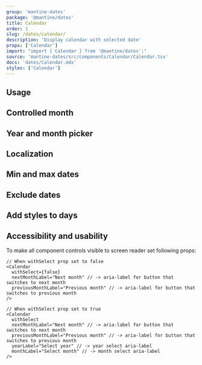 ```yaml
---
group: 'mantine-dates'
package: '@mantine/dates'
title: Calendar
order: 1
slug: /dates/calendar/
description: 'Display calendar with selected date'
props: ['Calendar']
import: "import { Calendar } from '@mantine/dates';"
source: 'mantine-dates/src/components/Calendar/Calendar.tsx'
docs: 'dates/Calendar.mdx'
styles: ['Calendar']
---
```



## Usage

<Demo data={CalendarDemos.usage} />

## Controlled month

## Year and month picker

<Demo data={CalendarDemos.withSelect} />

## Localization

<Demo data={CalendarDemos.localization} />

## Min and max dates

<Demo data={CalendarDemos.boundaries} />

## Exclude dates

<Demo data={CalendarDemos.exclude} />

## Add styles to days

<Demo data={CalendarDemos.styles} />

<Demo data={CalendarDemos.modifiers} />

## Accessibility and usability

To make all component controls visible to screen reader set following props:

```tsx
// When withSelect prop set to false
<Calendar
  withSelect={false}
  nextMonthLabel="Next month" // -> aria-label for button that switches to next month
  previousMonthLabel="Previous month" // -> aria-label for button that switches to previous month
/>

// When withSelect prop set to true
<Calendar
  withSelect
  nextMonthLabel="Next month" // -> aria-label for button that switches to next month
  previousMonthLabel="Previous month" // -> aria-label for button that switches to previous month
  yearLabel="Select year" // -> year select aria-label
  monthLabel="Select month" // -> month select aria-label
/>
```
